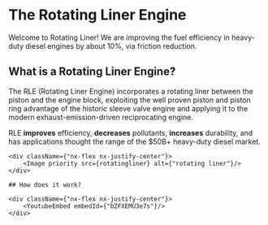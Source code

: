 # The Rotating Liner Engine

Welcome to Rotating Liner! We are improving the fuel efficiency in heavy-duty diesel engines by about 10%, via friction reduction.


## What is a Rotating Liner Engine?

The RLE (Rotating Liner Engine) incorporates a rotating liner between the piston and the engine block, exploiting the well proven piston and piston ring advantage of the historic sleeve valve engine and applying it to the modern exhaust-emission-driven reciprocating engine.

RLE **improves** efficiency, **decreases** pollutants, **increases** durability, and has applications thought the range of the $50B+ heavy-duty diesel market.



<div className={"nx-w-full nx-flex nx-flex-col nx-pt-6"}>

    <div className={"nx-flex nx-justify-center"}>
        <Image priority src={rotatingliner} alt={"rotating liner"}/>
    </div>

    ## How does it work?

    <div className={"nx-flex nx-justify-center"}>
        <YoutubeEmbed embedId={"bZFXEMU3e7s"}/>
    </div>
</div>

